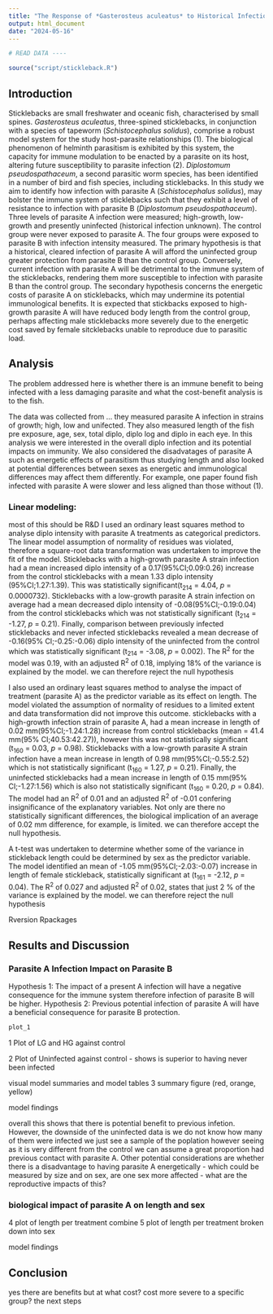 ```yaml
---
title: "The Response of *Gasterosteus aculeatus* to Historical Infection with *Schistocephalus solidus* Provides Protectective Immunity Against Subsequent Infection with *Diplostomum pseudospathaceum*"
output: html_document
date: "2024-05-16"
---
```


```r
# READ DATA ----

source("script/stickleback.R")

```


## Introduction
Sticklebacks are small freshwater and oceanic fish, characterised by small spines. *Gasterosteus aculeatus*, three-spined sticklebacks, in conjunction with a species of tapeworm (*Schistocephalus solidus*), comprise a robust model system for the study host-parasite relationships (1). The biological phenomenon of helminth parasitism is exhibited by this system, the capacity for immune modulation to be enacted by a parasite on its host, altering future susceptibility to parasite infection (2). *Diplostomum pseudospathaceum*, a second parasitic worm species, has been identified in a number of bird and fish species, including sticklebacks. In this study we aim to identify how infection with parasite A (*Schistocephalus solidus*), may bolster the immune system of sticklebacks such that they exhibit a level of resistance to infection with parasite B (*Diplostomum pseudospathaceum*). Three levels of parasite A infection were measured; high-growth, low-growth and presently uninfected (historical infection unknown). The control group were never exposed to parasite A. The four groups were exposed to parasite B with infection intensity measured. The primary hypothesis is that a historical, cleared infection of parasite A will afford the uninfected group greater protection from parasite B than the control group. Conversely, current infection with parasite A will be detrimental to the immune system of the sticklebacks, rendering them more susceptible to infection with parasite B than the control group. The secondary hypothesis concerns the energetic costs of parasite A on sticklebacks, which may undermine its potential immunological benefits. It is expected that stickbacks exposed to high-growth parasite A will have reduced body length from the control group, perhaps affecting male sticklebacks more severely due to the energetic cost saved by female sitcklebacks unable to reproduce due to parasitic load.


## Analysis
The problem addressed here is whether there is an immune benefit to being infected with a less damaging parasite and what the cost-benefit analysis is to the fish.

The data was collected from ... they measured parasite A infection in strains of growth; high, low and unifected. They also measured length of the fish pre exposure, age, sex, total diplo, diplo log and diplo in each eye. In this analysis we were interested in the overall diplo infection and its potential impacts on immunity. We also considered the disadvatages of parasite A such as energetic effects of parasitism thus studying length and also looked at potential differences between sexes as energetic and immunological differences may affect them differently. For example, one paper found fish infected with parasite A were slower and less aligned than those without (1).



### Linear modeling:
most of this should be R&D
I used an ordinary least squares method to analyse diplo intensity with parasite A treatments as categorical predictors. The linear model assumption of normality of residues was violated, therefore a square-root data transformation was undertaken to improve the fit of the model.
Sticklebacks with a high-growth parasite A strain infection had a mean increased diplo intensity of a 0.17(95%CI;0.09:0.26) increase from the control sticklebacks with a mean 1.33 diplo intensity (95%CI;1.27:1.39). This was statistically significant(t~214~ = 4.04, *p* = 0.0000732). 
Sticklebacks with a low-growth parasite A strain infection on average had a mean decreased diplo intensity of -0.08(95%CI;-0.19:0.04) from the control sticklebacks which was not statistically significant (t~214~ = -1.27, *p* = 0.21).
Finally, comparison between previously infected sticklebacks and never infected sticklebacks revealed a mean decrease of -0.16(95% CI;-0.25:-0.06) diplo intensity of the uninfected from the control which was statistically significant (t~214~ = -3.08, *p* = 0.002).
The R^2^ for the model was 0.19, with an adjusted R^2^ of 0.18, implying 18% of the variance is explained by the model.
we can therefore reject the null hypothesis

I also used an ordinary least squares method to analyse the impact of treatment (parasite A) as the predictor variable as its effect on length. The model violated the assumption of normality of residues to a limited extent and data transformation did not improve this outcome. sticklebacks with a high-growth infection strain of parasite A, had a mean increase in length of 0.02 mm(95%CI;-1.24:1.28) increase from control sticklebacks (mean = 41.4 mm(95% CI;40.53:42.27)), however this was not statistically significant (t~160~ = 0.03, *p* = 0.98). Sticklebacks with a low-growth parasite A strain infection have a mean increase in length of 0.98 mm(95%CI;-0.55:2.52) which is not statistically significant (t~160~ = 1.27, *p* = 0.21). Finally, the uninfected sticklebacks had a mean increase in length of 0.15 mm(95% CI;-1.27:1.56) which is also not statistically significant (t~160~ = 0.20, *p* = 0.84). The model had an R^2^ of 0.01 and an adjusted R^2^ of -0.01 confering insignificance of the explanatory variables. Not only are there no statistically significant differences, the biological implication of an average of 0.02 mm difference, for example, is limited.
we can therefore accept the null hypothesis.

A t-test was undertaken to determine whether some of the variance in stickleback length could be determined by sex as the predictor variable. The model identified an mean of -1.05 mm(95%CI;-2.03:-0.07) increase in length of female stickleback, statistically significant at (t~161~ = -2.12, *p* = 0.04). The R^2^ of 0.027 and adjusted R^2^ of 0.02, states that just 2 % of the variance is explained by the model. 
we can therefore reject the null hypothesis

Rversion
Rpackages

## Results and Discussion

### Parasite A Infection Impact on Parasite B
Hypothesis 1: The impact of a present A infection will have a negative consequence for the immune system therefore infection of parasite B will be higher.
Hypothesis 2: Previous potential infection of parasite A will have a beneficial consequence for parasite B protection.


```r

plot_1

```

1 Plot of LG and HG against control

2 Plot of Uninfected against control - shows is superior to having never been infected

visual model summaries and model tables 
3 summary figure (red, orange, yellow)

model findings

overall this shows that there is potential benefit to previous infetion. However, the downside of the uninfected data is we do not know how many of them were infected we just see a sample of the poplation however seeing as it is very different from the control we can assume a great proportion had previous contact with parasite A. Other potential considerations are whether there is a disadvantage to having parasite A energetically - which could be measured by size and on sex, are one sex more affected - what are the reproductive impacts of this? 

### biological impact of parasite A on length and sex

4 plot of length per treatment 
combine
5 plot of length per treatment broken down into sex

model findings


## Conclusion 
yes there are benefits but at what cost?
cost more severe to a specific group?
the next steps



